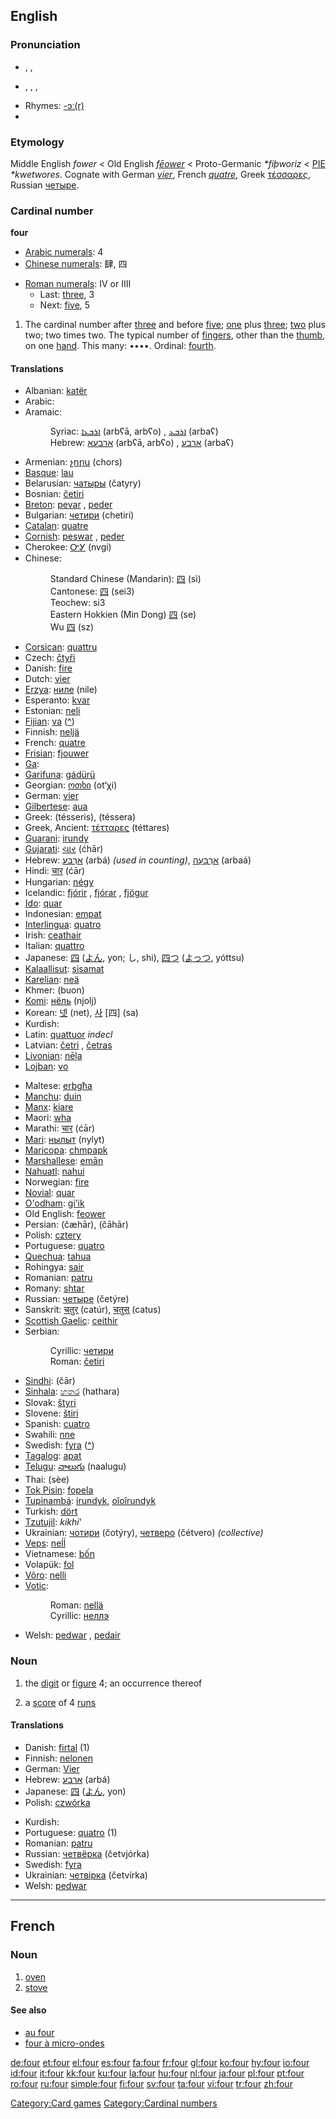 {{wikipedia}}
==English==

{{rank|feet|lay|along|330|four|wish|gone|times}}

===Pronunciation===
* {{a|RP}} {{AHD|fô}}, {{IPA|/fɔː/}}, {{SAMPA|/fO:/}}
* {{a|US}} {{AHD|fôr}}, {{IPA|/fɔːr/}}, {{IPA|/foʊr/}}, {{SAMPA|/fO:r/}}
* Rhymes: [[rhymes:English:-ɔː(r)|-ɔː(r)]]
* {{audio|en-us-four.ogg|Audio (US)}}

===Etymology===
Middle English ''fower'' < Old English ''[[fēower]]'' < Proto-Germanic ''*fiþworiz'' < [[PIE]] ''*kwetwores''. Cognate with German ''[[vier]]'', French ''[[quatre]]'', Greek [[τέσσαρες]], Russian [[четыре]].

===Cardinal number===
'''four'''

*[[w:Arabic numerals|Arabic numerals]]: 4
*[[w:Chinese numerals|Chinese numerals]]: 肆, 四

*[[w:Roman numerals|Roman numerals]]: IV or IIII
**Last: [[three]], 3
**Next: [[five]], 5

# The cardinal number after [[three]] and before [[five]]; [[one]] plus [[three]]; [[two]] plus two; two times two. The typical number of [[finger]]s, other than the [[thumb]], on one [[hand]]. This many: ••••. Ordinal: [[fourth]].

====Translations====
{{top}}
*Albanian: [[katër]]
*Arabic: {{ARchar|[[اربعة|أربعة]]}} {{unicode|(’árbaʕa)}}
*Aramaic:
*:Syriac: [[ܐܪܒܥܐ]] (arbʕā, arbʕo) {{m}}, [[ܐܪܒܥ]] (arbaʕ) {{f}}
*:Hebrew: [[ארבעא]] (arbʕā, arbʕo) {{m}}, [[ארבע]] (arbaʕ) {{f}}
*Armenian: [[չորս]] (chors)
*[[Basque]]: [[lau]]
*Belarusian: [[чатыры]] (čatyry)
*Bosnian: [[četiri]]
*[[Breton]]: [[pevar]] {{m}}, [[peder]] {{f}}
*Bulgarian: [[четири]] (chetiri)
*[[Catalan]]: [[quatre]]
*[[Cornish]]: [[peswar]] {{m}}, [[peder]] {{f}}
*Cherokee: [[ᏅᎩ]] (nvgi)
*Chinese:
*:Standard Chinese (Mandarin): [[四]] (sì)
*:Cantonese: [[四]] (sei3)
*:Teochew: si3
*:Eastern Hokkien (Min Dong) [[四]] (se)
*:Wu [[四]] (sz)
*[[Corsican]]: [[quattru]]
*Czech: [[čtyři]]
*Danish: [[fire#Danish|fire]]
*Dutch: [[vier]]
*[[Erzya]]: [[ниле]] (nile)
*Esperanto: [[kvar]]
*Estonian: [[neli]]
*[[Fijian]]: [[va#Fijian|va]] ([[:fj:va|^]])
*Finnish: [[neljä]]
*French: [[quatre]] {{m}}
*[[Frisian]]: [[fjouwer]]
*[[Ga]]: {{unicode|[[ejwɛ]]}}
*[[Garifuna]]: [[gádürü]]
*Georgian: [[ოთხი]] (ot‘χi)
*German: [[vier]]
*[[Gilbertese]]: [[aua]]
*Greek: {{t|el|τέσσερις|mf|}} (tésseris), {{t|el|τέσσερα|n|}} (téssera)
*Greek, Ancient: [[τέτταρες]] (téttares)
*[[Guarani]]: [[irundy]]
*[[Gujarati]]: [[ચાર]] (ćhār)
*Hebrew: [[ארבע|אַרְבַּע]] (arbá) {{f}} ''(used in counting)'', [[ארבעה|אַרְבָּעָה]] (arbaá) {{m}}
*Hindi: [[चार]] (ćār)
*Hungarian: [[négy]]
*Icelandic: [[fjórir]] {{m}}, [[fjórar]] {{f}}, [[fjögur]] {{n}}
*[[Ido]]: [[quar]]
*Indonesian: [[empat]]
*[[Interlingua]]: [[quatro]]
*Irish: [[ceathair]]
*Italian: [[quattro]] {{m}}
*Japanese: [[四]] ([[よん]], yon; し, shi), [[四つ]] ([[よっつ]], yóttsu)
*[[Kalaallisut]]: [[sisamat]]
*[[Karelian]]: [[neä]]
*Khmer: {{KMchar|[[បួន]]}} (buon)
*[[Komi]]: [[нёль]] (njolj)
*Korean: [[넷]] (net), [[사]] [四] (sa)
*Kurdish: {{KUchar|[[چوار]]}}
*Latin: [[quattuor]] ''indecl''
*Latvian: [[četri]] {{m}}, [[četras]] {{f}}
*[[Livonian]]: [[nēļa]]
*[[Lojban]]: [[vo]]
{{mid}}
*Maltese: [[erbgħa]]
*[[Manchu]]: [[duin]]
*[[Manx]]: [[kiare]]
*Maori: [[wha]]
*Marathi: [[चार]] (ćār)
*[[Mari]]: [[нылыт]] (nylyt)
*[[Maricopa]]: [[chmpapk]]
*[[Marshallese]]: [[emān]]
*[[Nahuatl]]: [[nahui]]
*Norwegian: [[fire#Norwegian|fire]]
*[[Novial]]: [[quar]]
*[[O'odham]]: [[giʼik]]
*Old English: [[feower]]
*Persian: {{FAchar|[[چهار|چَهار]]}} (čæhār), (čāhār)
*Polish: [[cztery]]
*Portuguese: [[quatro]]
*[[Quechua]]: [[tahua]]
*Rohingya: [[sair]]
*Romanian: [[patru]]
*Romany: [[shtar]]
*Russian: [[четыре]] (četýre)
*Sanskrit: [[चतुर्]] (catúr), [[चतुस्]] (catus)
*[[Scottish Gaelic]]: [[ceithir]]
*Serbian:
*:Cyrillic: [[четири]]
*:Roman: [[četiri]]
*[[Sindhi]]: {{SDchar|[[چار]]}} (čār)
*[[Sinhala]]: [[හතර]] (hathara)
*Slovak: [[štyri]]
*Slovene: [[štiri]]
*Spanish: [[cuatro]]
*Swahili: [[nne]]
*Swedish: [[fyra]] ([[:sv:fyra|^]])
*[[Tagalog]]: [[apat]]
*[[Telugu]]: [[నాలుగు]] (naalugu)
*Thai: {{THchar|[[สี่]]}} (sèe)
*[[Tok Pisin]]: [[fopela]]
*[[Tupinambá]]: [[irundyk]], [[oîoîrundyk]]
*Turkish: [[dört]]
*[[Tzutujil]]: ''kikhi'''
*Ukrainian: [[чотири]] (čotýry), [[четверо]] (čétvero) ''(collective)''
*[[Veps]]: [[neĺĺ]]
*Vietnamese: [[bốn]]
*Volapük: [[fol]]
*[[Võro]]: [[nelli]]
*[[Votic]]:
*:Roman: [[nellä]]
*:Cyrillic: [[неллэ]]
*Welsh: [[pedwar]] {{m}}, [[pedair]] {{f}}
{{bottom}}

===Noun===
{{en-noun|s|-}}

# {{countable}} the [[digit]] or [[figure]] 4; an occurrence thereof
# {{context|cricket|countable}} a [[score]] of 4 [[run]]s

====Translations====
{{rfc-trans}}
{{top}}
*Danish: [[firtal]] {{n}} (1)
*Finnish: [[nelonen]]
*German: [[Vier]] {{f}}
*Hebrew: [[ארבע]] (arbá) {{f}}
*Japanese: [[四]] ([[よん]], yon)
*Polish: [[czwórka]] {{f}}
{{mid}}
*Kurdish: {{KUchar|[[چوار]]}}
*Portuguese: [[quatro]] {{m}} (1)
*Romanian: [[patru]] {{m}}
*Russian: [[четвёрка]] (četvjórka) {{f}}
*Swedish: [[fyra]] {{c}}
*Ukrainian: [[четвірка]] (četvírka) {{f}}
*Welsh: [[pedwar]] {{m}}
{{bottom}}

----

==French==

===Noun===
{{fr-noun-reg|m}}

# [[oven]]
# [[stove]]

====See also====
*[[au four]]
*[[four à micro-ondes]]

[[Category:Card games]]
[[Category:Cardinal numbers]]

[[de:four]]
[[et:four]]
[[el:four]]
[[es:four]]
[[fa:four]]
[[fr:four]]
[[gl:four]]
[[ko:four]]
[[hy:four]]
[[io:four]]
[[id:four]]
[[it:four]]
[[kk:four]]
[[ku:four]]
[[la:four]]
[[hu:four]]
[[nl:four]]
[[ja:four]]
[[pl:four]]
[[pt:four]]
[[ro:four]]
[[ru:four]]
[[simple:four]]
[[fi:four]]
[[sv:four]]
[[ta:four]]
[[vi:four]]
[[tr:four]]
[[zh:four]]